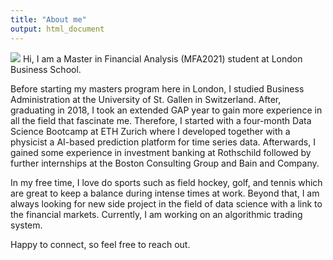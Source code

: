 ```yaml
---
title: "About me"
output: html_document
---
```


![](me.jpg)
Hi, I am a Master in Financial Analysis (MFA2021) student at London Business School.

Before starting my masters program here in London, I studied Business Administration at the University of St. Gallen in Switzerland. After,
graduating in 2018, I took an extended GAP year to gain more experience in all the field that fascinate me. Therefore, I started with a 
four-month Data Science Bootcamp at ETH Zurich where I developed together with a physicist a AI-based prediction platform for time series data.
Afterwards, I gained some experience in investment banking at Rothschild followed by further internships at the Boston Consulting Group and Bain and Company. 

In my free time, I love do sports such as field hockey, golf, and tennis which are great to keep a balance during intense times at work. Beyond that, I 
am always looking for new side project in the field of data science with a link to the financial markets. Currently, I am working on an algorithmic trading system. 

Happy to connect, so feel free to reach out. 


